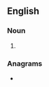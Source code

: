 ==English==

===Noun===
{{en-noun}}

# {{alternative spelling of|en|ifrit}}

===Anagrams===
* {{anagrams|en|a=aeefrt|feater}}